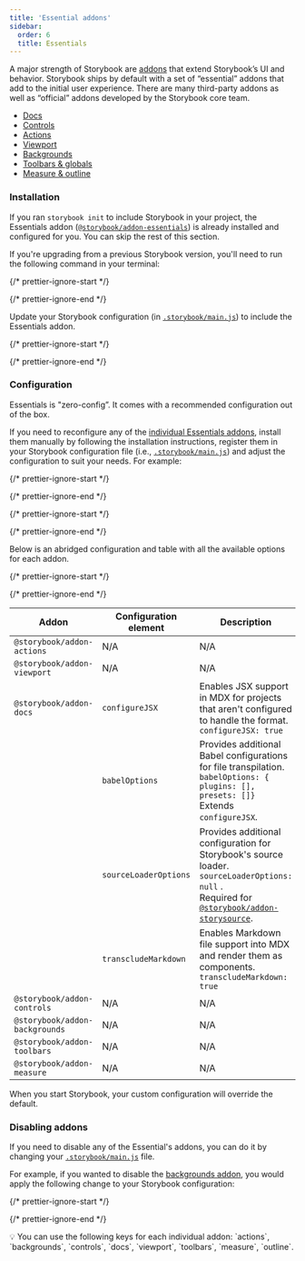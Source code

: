 ```yaml
---
title: 'Essential addons'
sidebar: 
  order: 6
  title: Essentials
---
```


A major strength of Storybook are [addons](https://storybook.js.org/addons) that extend Storybook’s UI and behavior. Storybook ships by default with a set of “essential” addons that add to the initial user experience. There are many third-party addons as well as “official” addons developed by the Storybook core team.

* [Docs](../writing-docs/introduction.mdx)
* [Controls](./controls.mdx)
* [Actions](./actions.mdx)
* [Viewport](./viewport.mdx)
* [Backgrounds](./backgrounds.mdx)
* [Toolbars & globals](./toolbars-and-globals.mdx)
* [Measure & outline](./measure-and-outline.mdx)

### Installation

If you ran `storybook init` to include Storybook in your project, the Essentials addon ([`@storybook/addon-essentials`](https://storybook.js.org/addons/tag/essentials)) is already installed and configured for you. You can skip the rest of this section.

If you're upgrading from a previous Storybook version, you'll need to run the following command in your terminal:

{/* prettier-ignore-start */}

<CodeSnippets path="storybook-addon-essentials-install.md" />

{/* prettier-ignore-end */}

Update your Storybook configuration (in [`.storybook/main.js`](../configure/overview.mdx#configure-story-rendering)) to include the Essentials addon.

{/* prettier-ignore-start */}

<CodeSnippets path="storybook-main-register-essentials-addon.md" />

{/* prettier-ignore-end */}

### Configuration

Essentials is "zero-config”. It comes with a recommended configuration out of the box.

If you need to reconfigure any of the [individual Essentials addons](https://storybook.js.org/addons/tag/essentials), install them manually by following the installation instructions, register them in your Storybook configuration file (i.e., [`.storybook/main.js`](../configure/overview.mdx#configure-story-rendering)) and adjust the configuration to suit your needs. For example:

{/* prettier-ignore-start */}

<CodeSnippets path="storybook-addon-actions-install.md" />

{/* prettier-ignore-end */}

{/* prettier-ignore-start */}

<CodeSnippets path="storybook-main-register-individual-actions-addon.md" />

{/* prettier-ignore-end */}

Below is an abridged configuration and table with all the available options for each addon.

{/* prettier-ignore-start */}

<CodeSnippets path="storybook-main-full-individual-essentials-config.md" />

{/* prettier-ignore-end */}

| Addon                          | Configuration element | Description                                                                                                                                                                                                             |
| ------------------------------ | --------------------- | ----------------------------------------------------------------------------------------------------------------------------------------------------------------------------------------------------------------------- |
| `@storybook/addon-actions`     | N/A                   | N/A                                                                                                                                                                                                                     |
| `@storybook/addon-viewport`    | N/A                   | N/A                                                                                                                                                                                                                     |
| `@storybook/addon-docs`        | `configureJSX`        | Enables JSX support in MDX for projects that aren't configured to handle the format. <br /> `configureJSX: true`                                                                                                         |
|                                | `babelOptions`        | Provides additional Babel configurations for file transpilation. <br /> `babelOptions: { plugins: [], presets: []}` <br /> Extends `configureJSX`.                                                                        |
|                                | `sourceLoaderOptions` | Provides additional configuration for Storybook's source loader. <br /> `sourceLoaderOptions: null` . <br /> Required for [`@storybook/addon-storysource`](https://storybook.js.org/addons/@storybook/addon-storysource). |
|                                | `transcludeMarkdown`  | Enables Markdown file support into MDX and render them as components. <br /> `transcludeMarkdown: true`                                                                                                                  |
| `@storybook/addon-controls`    | N/A                   | N/A                                                                                                                                                                                                                     |
| `@storybook/addon-backgrounds` | N/A                   | N/A                                                                                                                                                                                                                     |
| `@storybook/addon-toolbars`    | N/A                   | N/A                                                                                                                                                                                                                     |
| `@storybook/addon-measure`     | N/A                   | N/A                                                                                                                                                                                                                     |

When you start Storybook, your custom configuration will override the default.

### Disabling addons

If you need to disable any of the Essential's addons, you can do it by changing your [`.storybook/main.js`](../configure/overview.mdx#configure-story-rendering) file.

For example, if you wanted to disable the [backgrounds addon](./backgrounds.mdx), you would apply the following change to your Storybook configuration:

{/* prettier-ignore-start */}

<CodeSnippets path="storybook-main-disable-addon.md" />

{/* prettier-ignore-end */}

<div class="aside">
  💡 You can use the following keys for each individual addon: `actions`, `backgrounds`, `controls`, `docs`, `viewport`, `toolbars`, `measure`, `outline`.
</div>
